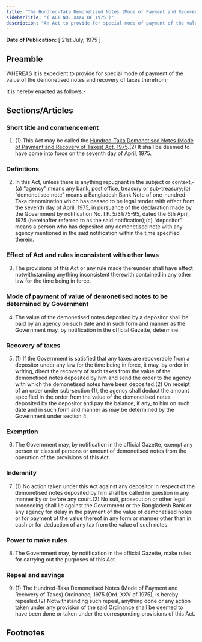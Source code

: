 ```yaml
---
title: "The Hundred-Taka Demonetised Notes (Mode of Payment and Recovery of Taxes) Act, 1975"
sidebarTitle: "( ACT NO. XXXV OF 1975 )"
description: "An Act to provide for special mode of payment of the value of the demonetised notes and recovery of taxes therefrom."
---
```


**Date of Publication:** [ 21st July, 1975 ]

## Preamble

WHEREAS it is expedient to provide for special mode of payment of the value of the demonetised notes and recovery of taxes therefrom;

It is hereby enacted as follows:-

## Sections/Articles

### Short title and commencement

1. (1) This Act may be called the [Hundred-Taka Demonetised Notes (Mode of Payment and Recovery of Taxes) Act, 1975](/act-497.html "Hundred-Taka Demonetised Notes (Mode of Payment and Recovery of Taxes) Act, 1975").(2) It shall be deemed to have come into force on the seventh day of April, 1975.

### Definitions

2. In this Act, unless there is anything repugnant in the subject or context,-(a) “agency” means any bank, post office, treasury or sub-treasury;(b) “demonetised note” means a Bangladesh Bank Note of one-hundred-Taka denomination which has ceased to be legal tender with effect from the seventh day of April, 1975, in pursuance of the declaration made by the Government by notification No. I F. 5/31/75-95, dated the 6th April, 1975 (hereinafter referred to as the said notification);(c) “depositor” means a person who has deposited any demonetised note with any agency mentioned in the said notification within the time specified therein.

### Effect of Act and rules inconsistent with other laws

3. The provisions of this Act or any rule made thereunder shall have effect notwithstanding anything inconsistent therewith contained in any other law for the time being in force.

### Mode of payment of value of demonetised notes to be determined by Government

4. The value of the demonetised notes deposited by a depositor shall be paid by an agency on such date and in such form and manner as the Government may, by notification in the official Gazette, determine.

### Recovery of taxes

5. (1) If the Government is satisfied that any taxes are recoverable from a depositor under any law for the time being in force, it may, by order in writing, direct the recovery of such taxes from the value of the demonetised notes deposited by him and send the order to the agency with which the demonetised notes have been deposited.(2) On receipt of an order under sub-section (1), the agency shall deduct the amount specified in the order from the value of the demonetised notes deposited by the depositor and pay the balance, if any, to him on such date and in such form and manner as may be determined by the Government under section 4.

### Exemption

6. The Government may, by notification in the official Gazette, exempt any person or class of persons or amount of demonetised notes from the operation of the provisions of this Act.

### Indemnity

7. (1) No action taken under this Act against any depositor in respect of the demonetised notes deposited by him shall be called in question in any manner by or before any court.(2) No suit, prosecution or other legal proceeding shall lie against the Government or the Bangladesh Bank or any agency for delay in the payment of the value of demonetised notes or for payment of the value thereof in any form or manner other than in cash or for deduction of any tax from the value of such notes.

### Power to make rules

8. The Government may, by notification in the official Gazette, make rules for carrying out the purposes of this Act.

### Repeal and savings

9. (1) The Hundred-Taka Demonetised Notes (Mode of Payment and Recovery of Taxes) Ordinance, 1975 (Ord. XXV of 1975), is hereby repealed.(2) Notwithstanding such repeal, anything done or any action taken under any provision of the said Ordinance shall be deemed to have been done or taken under the corresponding provisions of this Act.

## Footnotes
